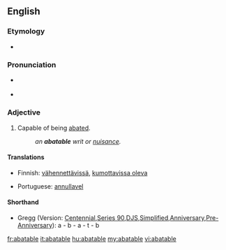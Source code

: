==English==

===Etymology===
* {{suffix|abate|able}}

===Pronunciation===
* {{a|GA}} {{IPA|/əˈbeɪt.ə.bəl/}}
* {{audio|en-us-abatable.ogg|Audio (US)}}

===Adjective===
{{en-adj}}

# Capable of being [[abate]]d.
#: '' an '''abatable''' writ or [[nuisance]].''

====Translations====
{{trans-top|Capable of being abated}}
* Finnish: [[vähennettävissä]], [[kumottavissa oleva]]
{{trans-mid}}
* Portuguese: [[annullavel]]
{{trans-bottom}}

====Shorthand====
* Gregg (Version: [http://en.wikipedia.org/wiki/Gregg_Shorthand#Centennial_Gregg_Shorthand Centennial],[http://en.wikipedia.org/wiki/Gregg_Shorthand#Series_90_Gregg_Shorthand Series 90],[http://en.wikipedia.org/wiki/Gregg_Shorthand#Diamond_Jubilee_Gregg_Shorthand  DJS],[http://en.wikipedia.org/wiki/Gregg_Shorthand#Simplified_Gregg_Shorthand Simplified],[http://en.wikipedia.org/wiki/Gregg_Shorthand#Anniversary_Gregg_Shorthand Anniversary],[http://en.wikipedia.org/wiki/Gregg_Shorthand#Pre-Anniversary_Gregg_Shorthand Pre-Anniversary]): a - b - a - t - b

[[fr:abatable]]
[[it:abatable]]
[[hu:abatable]]
[[my:abatable]]
[[vi:abatable]]